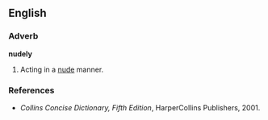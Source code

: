 ==English==
===Adverb===
'''nudely'''

# Acting in a [[nude]] manner.

===References===
* ''Collins Concise Dictionary, Fifth Edition'', HarperCollins Publishers, 2001.